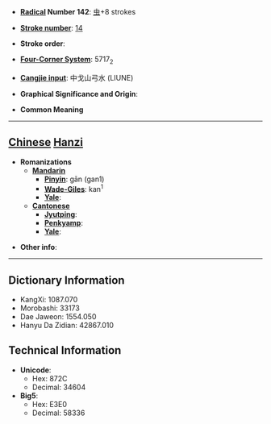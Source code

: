 * '''[[Wiktionary:Chinese radical index| Radical]] Number 142''': [[Wiktionary:Chinese radical index 虫|虫]]+8 strokes

* '''[[Wiktionary:Chinese total strokes index|Stroke number]]''': [[Wiktionary:Chinese total strokes index 14|14]]

* '''Stroke order''': 

* '''[[Wiktionary:Chinese four corner index|Four-Corner System]]''': 5717<sub>2</sub>

* '''[[Wiktionary:Chinese Cangjie index|Cangjie input]]''': 中戈山弓水 (LIUNE)

* '''Graphical Significance and Origin''': 

* '''Common Meaning'''

----

== [[Chinese]] [[Hanzi]] ==

* '''Romanizations'''
** '''[[Mandarin]]'''
*** '''[[Pinyin]]''': gān (gan1)
*** '''[[Wade-Giles]]''': kan<sup>1</sup>
*** '''[[Yale]]''': 
** '''[[Cantonese]]'''
*** '''[[Jyutping]]''':
*** '''[[Penkyamp]]''': 
*** '''[[Yale]]''': 

* '''Other info''': 

----

== Dictionary Information ==

* KangXi: 1087.070
* Morobashi: 33173
* Dae Jaweon: 1554.050
* Hanyu Da Zidian: 42867.010

== Technical Information ==

* '''Unicode''':
** Hex: 872C
** Decimal: 34604
* '''Big5''':
** Hex: E3E0
** Decimal: 58336